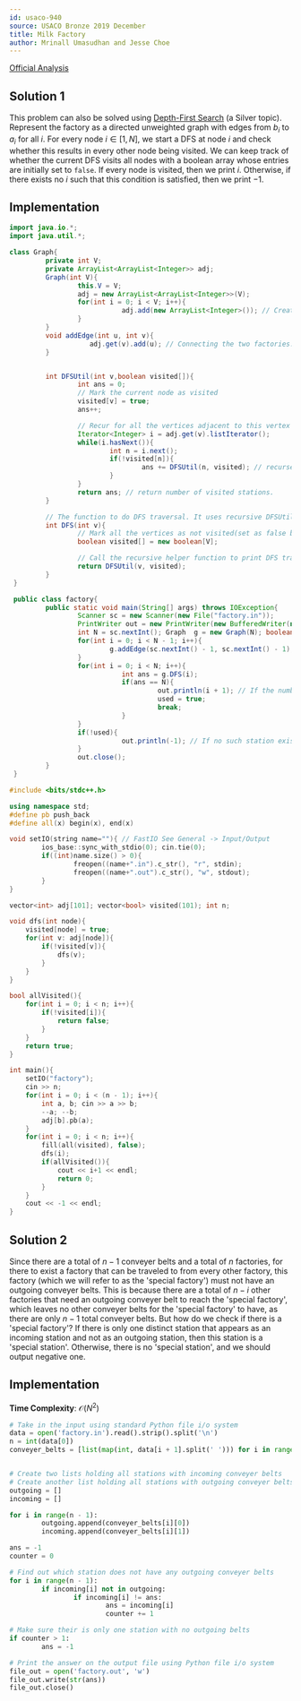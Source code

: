 ```yaml
---
id: usaco-940
source: USACO Bronze 2019 December
title: Milk Factory
author: Mrinall Umasudhan and Jesse Choe
---
```


[Official Analysis](http://www.usaco.org/current/data/sol_factory_bronze_open19.html)

## Solution 1

This problem can also be solved using [Depth-First Search](/silver/dfs) (a
Silver topic). Represent the factory as a directed unweighted graph with edges
from $b_i$ to $a_i$ for all $i$. For every node $i\in [1,N]$, we start a DFS at
node $i$ and check whether this results in every other node being visited. We
can keep track of whether the current DFS visits all nodes with a boolean array
whose entries are initially set to `false`. If every node is visited, then we
print $i$. Otherwise, if there exists no $i$ such that this condition is
satisfied, then we print $-1$.

## Implementation

<LanguageSection>

<JavaSection>

```java
import java.io.*;
import java.util.*;

class Graph{
		 private int V;
		 private ArrayList<ArrayList<Integer>> adj;
		 Graph(int V){
				 this.V = V;
				 adj = new ArrayList<ArrayList<Integer>>(V);
				 for(int i = 0; i < V; i++){
							adj.add(new ArrayList<Integer>()); // Creating the adjacency list
				 }
		 }
		 void addEdge(int u, int v){
					adj.get(v).add(u); // Connecting the two factories.
		 }


		 int DFSUtil(int v,boolean visited[]){
				 int ans = 0;
				 // Mark the current node as visited
				 visited[v] = true;
				 ans++;

				 // Recur for all the vertices adjacent to this vertex
				 Iterator<Integer> i = adj.get(v).listIterator();
				 while(i.hasNext()){
						 int n = i.next();
						 if(!visited[n]){
								 ans += DFSUtil(n, visited); // recurse to the next edge/station in it's path and increase the number of stations visited.
						 }
				 }
				 return ans; // return number of visited stations.
		 }

		 // The function to do DFS traversal. It uses recursive DFSUtil()
		 int DFS(int v){
				 // Mark all the vertices as not visited(set as false by default)
				 boolean visited[] = new boolean[V];

				 // Call the recursive helper function to print DFS traversal
				 return DFSUtil(v, visited);
		 }
 }

 public class factory{
		 public static void main(String[] args) throws IOException{
				 Scanner sc = new Scanner(new File("factory.in"));
				 PrintWriter out = new PrintWriter(new BufferedWriter(new FileWriter("factory.out")));
				 int N = sc.nextInt(); Graph  g = new Graph(N); boolean used = false;
				 for(int i = 0; i < N - 1; i++){
						 g.addEdge(sc.nextInt() - 1, sc.nextInt() - 1); // Meaning one can walk from station A to station B.
				 }
				 for(int i = 0; i < N; i++){
							int ans = g.DFS(i);
							if(ans == N){
									 out.println(i + 1); // If the number of visited stations from the DFS is equal to the total number of stations then output.
									 used = true;
									 break;
							}
				 }
				 if(!used){
							out.println(-1); // If no such station exists then we print -1.
				 }
				 out.close();
		 }
 }
```

</JavaSection>
<CPPSection>

```cpp
#include <bits/stdc++.h>

using namespace std;
#define pb push_back
#define all(x) begin(x), end(x)

void setIO(string name=""){ // FastIO See General -> Input/Output
		ios_base::sync_with_stdio(0); cin.tie(0);
		if((int)name.size() > 0){
				freopen((name+".in").c_str(), "r", stdin);
				freopen((name+".out").c_str(), "w", stdout);
		}
}

vector<int> adj[101]; vector<bool> visited(101); int n;

void dfs(int node){
	visited[node] = true;
	for(int v: adj[node]){
		if(!visited[v]){
			dfs(v);
		}
	}
}

bool allVisited(){
	for(int i = 0; i < n; i++){
		if(!visited[i]){
			return false;
		}
	}
	return true;
}

int main(){
	setIO("factory");
	cin >> n;
	for(int i = 0; i < (n - 1); i++){
		int a, b; cin >> a >> b;
		--a; --b;
		adj[b].pb(a);
	}
	for(int i = 0; i < n; i++){
		fill(all(visited), false);
		dfs(i);
		if(allVisited()){
			cout << i+1 << endl;
			return 0;
		}
	}
	cout << -1 << endl;
}

```

</CPPSection>
</LanguageSection>

## Solution 2

Since there are a total of $n-1$ conveyer belts and a total of $n$ factories, for there to exist a factory that can be traveled to from every other factory, this factory (which we will refer to as the 'special factory') must not have an outgoing conveyer belts. This is because there are a total of $n-i$ other factories that need an outgoing conveyer belt to reach the 'special factory', which leaves no other conveyer belts for the 'special factory' to have, as there are only $n-1$ total conveyer belts. But how do we check if there is a  'special factory'? If there is only one distinct station that appears as an incoming station and not as an outgoing station, then this station is a 'special station'. Otherwise, there is no 'special station', and we should output negative one.

## Implementation

**Time Complexity**: $\mathcal{O}(N^2)$

<LanguageSection>
<PySection>

```py
# Take in the input using standard Python file i/o system
data = open('factory.in').read().strip().split('\n')
n = int(data[0])
conveyer_belts = [list(map(int, data[i + 1].split(' '))) for i in range(n - 1)]


# Create two lists holding all stations with incoming conveyer belts
# Create another list holding all stations with outgoing conveyer belts
outgoing = []
incoming = []

for i in range(n - 1):
		outgoing.append(conveyer_belts[i][0])
		incoming.append(conveyer_belts[i][1])

ans = -1
counter = 0

# Find out which station does not have any outgoing conveyer belts
for i in range(n - 1):
		if incoming[i] not in outgoing:
				if incoming[i] != ans:
						ans = incoming[i]
						counter += 1

# Make sure their is only one station with no outgoing belts
if counter > 1:
		ans = -1

# Print the answer on the output file using Python file i/o system
file_out = open('factory.out', 'w')
file_out.write(str(ans))
file_out.close()
```

</PySection>
</LanguageSection>
